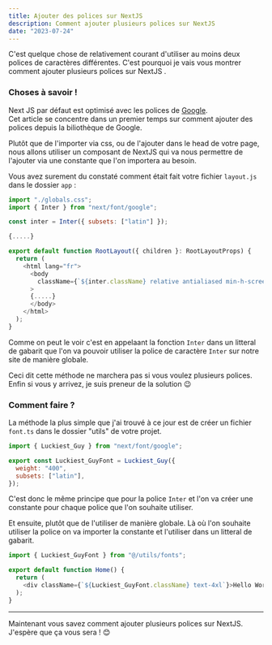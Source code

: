 ```yaml
---
title: Ajouter des polices sur NextJS
description: Comment ajouter plusieurs polices sur NextJS
date: "2023-07-24"
---
```


C'est quelque chose de relativement courant d'utiliser au moins deux polices de caractères différentes. C'est pourquoi je vais vous montrer comment ajouter plusieurs polices sur NextJS <UnderlineVagueSvg text='très simplement'/>.

### Choses à savoir !

Next JS par défaut est optimisé avec les polices de [Google](https://fonts.google.com/).  
Cet article se concentre dans un premier temps sur comment ajouter des polices depuis la biliothèque de Google.

Plutôt que de l'importer via css, ou de l'ajouter dans le head de votre page, nous allons utiliser un composant de NextJS qui va nous permettre de l'ajouter via une constante que l'on importera au besoin.

Vous avez surement du constaté comment était fait votre fichier `layout.js` dans le dossier `app` :

```js
import "./globals.css";
import { Inter } from "next/font/google";

const inter = Inter({ subsets: ["latin"] });

{.....}

export default function RootLayout({ children }: RootLayoutProps) {
  return (
    <html lang="fr">
      <body
        className={`${inter.className} relative antialiased min-h-screen bg-white dark:bg-[#1B1A21] text-slate-900 dark:text-slate-50 `}
      >
      {.....}
      </body>
    </html>
  );
}
```

Comme on peut le voir c'est en appelaant la fonction `Inter` dans un litteral de gabarit que l'on va pouvoir utiliser la police de caractère `Inter` sur notre site de manière globale.

Ceci dit cette méthode ne marchera pas si vous voulez plusieurs polices.
Enfin si vous y arrivez, je suis preneur de la solution 😉

### Comment faire ?

La méthode la plus simple que j'ai trouvé à ce jour est de créer un fichier `font.ts` dans le dossier "utils" de votre projet.

```js
import { Luckiest_Guy } from "next/font/google";

export const Luckiest_GuyFont = Luckiest_Guy({
  weight: "400",
  subsets: ["latin"],
});
```

C'est donc le même principe que pour la police `Inter` et l'on va créer une constante pour chaque police que l'on souhaite utiliser.

Et ensuite, plutôt que de l'utiliser de manière globale.
Là où l'on souhaite utiliser la police on va importer la constante et l'utiliser dans un litteral de gabarit.

```js
import { Luckiest_GuyFont } from "@/utils/fonts";

export default function Home() {
  return (
    <div className={`${Luckiest_GuyFont.className} text-4xl`}>Hello World</div>
  );
}
```

<hr />

<CircleText
  text="Bravo"
  className="text-xl scale-125 w-full mx-auto text-center"
/>

Maintenant vous savez comment ajouter plusieurs polices sur NextJS.  
J'espère que ça vous sera <RedLine text='utile'/> ! 😊
